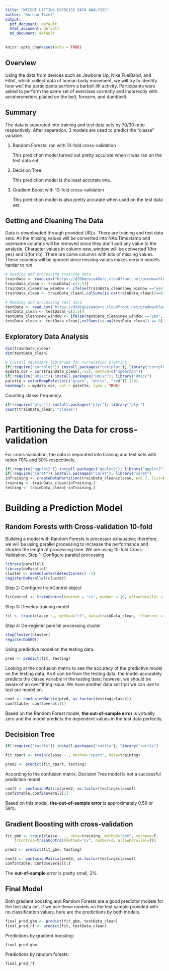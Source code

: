 ```yaml
---
title: "WEIGHT LIFTING EXERCISE DATA ANALYSIS"
author: "Korhan Tezel"
output:
  pdf_document: default
  html_document: default
  md_document: default
---
```


```r
knitr::opts_chunk$set(echo = TRUE)
```

## Overview
Using the data from devices such as Jawbone Up, Nike FuelBand, and Fitbit, which collect data of human body movement, we will try to identify how well the participants perform a barbell lift activity. Participants were asked to perform the same set of exercises correctly and incorrectly with accelerometers placed on the belt, forearm, and dumbbell. 

## Summary
The data is separated into training and test data sets by 70/30 ratio respectively. After separation, 3 models are used to predict the "classe" variable.

1) Random Forests: ran with 10-fold cross-validation

   This prediction model turned out pretty accurate when it was ran on the test data set.

2) Decision Tree:

   This prediction model is the least accurate one.

3) Gradient Boost with 10-fold cross-validation

   This prediction model is also pretty accurate when used on the test data set.

## Getting and Cleaning The Data
Data is downloaded through provided URLs. There are training and test data sets. All the missing values will be converted into NAs.Timestamp and username columns will be removed since they don't add any value to the analysis.
Character values in column new_window will be converted 1(for yes) and 0(for no). There are some columns with lots of missing values. These columns will be ignored since missing values makes certain models harder to run.
```r
# Reading and processing training data
trainData <- read.csv("https://d396qusza40orc.cloudfront.net/predmachlearn/pml-training.csv", na.strings=c("NA","NaN","","#DIV/0!"))
trainData_clean <- trainData[-c(1:5)]
trainData_clean$new_window <- ifelse(trainData_clean$new_window =="yes",1,0)
trainData_clean <- trainData_clean[,colSums(is.na(trainData_clean))==0]

# Reading and processing test data
testData <- read.csv("https://d396qusza40orc.cloudfront.net/predmachlearn/pml-testing.csv", na.strings=c("NA","NaN","","#DIV/0!"))
testData_clean <- testData[-c(1:5)]
testData_clean$new_window <- ifelse(testData_clean$new_window =="yes",1,0)
testData_clean <- testData_clean[,colSums(is.na(testData_clean)) == 0]
```
## Exploratory Data Analysis
```r
dim(trainData_clean)
dim(testData_clean)

# Install necessary libraries for correlation plotting
if(!require("corrplot")) install.packages("corrplot"); library("corrplot")
mydata.cor = cor(trainData_clean[,-55], method=c("spearman"))
if(!require("Hmisc")) install.packages("Hmisc"); library("Hmisc")
palette = colorRampPalette(c("green", "white", "red")) (20)
heatmap(x = mydata.cor, col = palette, symm = TRUE)
```

Counting classe frequency.
```r
if(!require("plyr")) install.packages("plyr"); library("plyr")
count(trainData_clean, "classe")
```

# Partitioning the Data for **cross-validation**
For cross-validation, the data is separated into training and test sets with ration 70% and 30% respectively.
```r
if(!require("ggplot2")) install.packages("ggplot2"); library("ggplot2")
if(!require("caret")) install.packages("caret"); library("caret")
inTraining <- createDataPartition(trainData_clean$classe, p=0.7, list=FALSE)
training <- trainData_clean[inTraining,]
testing <- trainData_clean[-inTraining,]
```

# Building a Prediction Model
## Random Forests with Cross-validation 10-fold
Building a model with Random Forests is processor exhaustive; therefore, we will be using parallel processing to increase the performance and shorten the length of processing time. We are using 10-fold Cross-Validation. 
Step 1: Configure parallel processing
```r
library(parallel)
library(doParallel)
cluster <- makeCluster(detectCores() -1)
registerDoParallel(cluster)
```

Step 2: Configure trainControl object
```r
fitControl <- trainControl(method = "cv", number = 10, allowParallel = TRUE)
```

Step 3: Develop training model
```r
fit <- train(classe ~., method="rf", data=trainData_clean, trControl = fitControl)
```

Step 4: De-register parellel processing cluster
```r
stopCluster(cluster)
registerDoSEQ()
```
Using predictive model on the testing data.
```r
pred <- predict(fit, testing)
```
Looking at the confusion matrix to see the accuracy of the predictive model on the testing data.
As it can be from the testing data, the model accurately predicts the classe variable in the testing data; however, we should be aware of an overfitting issue. We have another data set that we can use to test our model on. 
```r
conf <- confusionMatrix(pred, as.factor(testing$classe))
conf$table; conf$overall[1]
```
Based on the Random Forest model, **the out-of-sample error** is virtually zero and the model predicts the dependent values in the test data perfectly.

## Decisision Tree
```r
if(!require("rattle")) install.packages("rattle"); library("rattle")
```
```r
fit_rpart <- train(classe ~., method="rpart", data=training)
```

```r
pred2 <- predict(fit_rpart, testing)
```
According to the confusion matrix, Decision Tree model is not a successful prediction model.
```r
conf2 <- confusionMatrix(pred2, as.factor(testing$classe))
conf2$table;conf2$overall[1]
```
Based on this model, **the-out-of-sample error** is approximately 0.59 or 59%.

## Gradient Boosting with cross-validation
```r
fit_gbm <- train(classe ~ ., data=training, method="gbm", verbose=F, 
    trControl=trainControl(method="cv", number=2, allowParallel=T))
```

```r
pred3 <- predict(fit_gbm, testing)
```

```r
conf3 <- confusionMatrix(pred3, as.factor(testing$classe))
conf3$table; conf3$overall[1]
```
The **out-of-sample** error is pretty small, 2%.

## Final Model
Both gradient boosting and Random Forests are a good predictor models for the test data set. If we use these models on the test sample provided with no classification values, here are the predictions by both models.

```r
final_pred_gbm <- predict(fit_gbm, testData_clean)
final_pred_rf <- predict(fit, testData_clean)
```
Predictions by gradient boosting:
```r
final_pred_gbm
```

Predictions by random forests:
```r
final_pred_rf
```